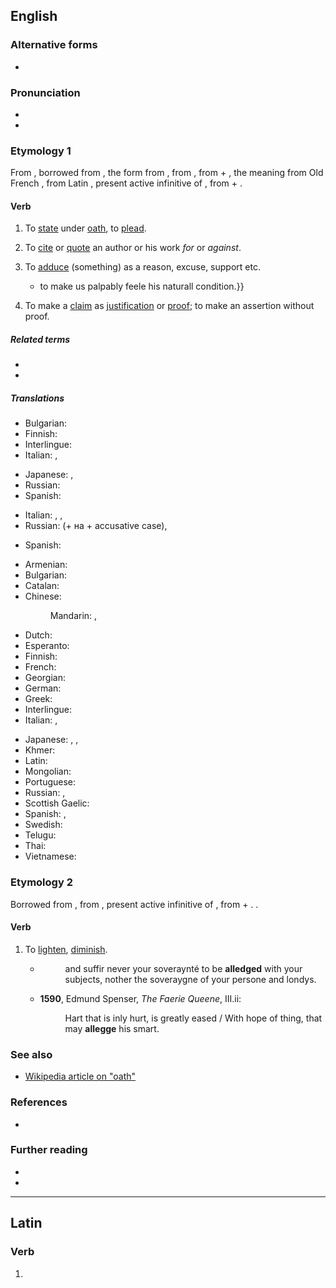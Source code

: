 {{also|allégé|allège}}
==English==

===Alternative forms===
* {{alter|en|alledg|alledge|allegge}} {{qualifier|obsolete}}

===Pronunciation===
* {{IPA|en|/əˈlɛdʒ/}}
* {{rhymes|en|ɛdʒ}}

===Etymology 1===
From {{inh|en|enm|aleggen}}, borrowed from {{der|en|xno|aleger}}, the form from {{der|en|fro|esligier|t=to acquit}}, from {{der|en|ML.||*exlītigāre|to clear at law}}, from {{der|en|la|ex||out}} + {{m|la|lītigō||sue at law}}, the meaning from Old French {{m|fro|alleguer}}, from Latin {{m|la|allēgāre}}, present active infinitive of {{m|la|allēgō||send, depute; relate, mention, adduce}}, from {{m|la|ad||to}} + {{m|la|lēgō||send}}.

====Verb====
{{en-verb}}

# {{lb|en|obsolete|transitive}} To [[state]] under [[oath]], to [[plead]].
# {{lb|en|archaic}} To [[cite]] or [[quote]] an author or his work ''for'' or ''against''.
# {{lb|en|transitive}} To [[adduce]] (something) as a reason, excuse, support etc.
#* {{RQ:Florio Montaigne Essayes|chapter=39|book=I|passage=I will further '''alleage''' a storie{{...}}to make us palpably feele his naturall condition.}}
# {{lb|en|transitive}} To make a [[claim]] as [[justification]] or [[proof]]; to make an assertion without proof.
#: {{ux|en|The agency '''alleged''' my credit history had problems.}}

=====Related terms=====
* {{l|en|allegation}}
* {{l|en|privilege}} <!-- from lēgō -->

=====Translations=====
{{trans-top|to state under oath}}
* Bulgarian: {{t|bg|[[заявявам]] под [[клетва]]}}
* Finnish: {{t+|fi|vannoa}}
* Interlingue: {{t|ie|afirmar}}
* Italian: {{t+|it|dichiarare}}, {{t+|it|sostenere}}
{{trans-mid}}
* Japanese: {{t|ja|確言|alt=確言する|tr=かくげんする, kakugen suru}}, {{t|ja|言い切る|tr=iikiru}}
* Russian: {{t|ru|[[заявля́ть]] под [[прися́га|присягой]]|impf}}
* Spanish: {{t+|es|afirmar}}
{{trans-bottom}}

{{trans-top|to adduce as a reason, excuse, support etc.}}
* Italian: {{t+|it|addurre}}, {{t+|it|supportare}}, {{t+|it|avvalorare}}
* Russian: {{t+|ru|ссыла́ться|impf}} (+ на + accusative case),
{{trans-mid}}
* Spanish: {{t+|es|alegar}}
{{trans-bottom}}

{{trans-top|assert without proof}}
* Armenian: {{t-needed|hy}}
* Bulgarian: {{t+|bg|твърдя|impf}}
* Catalan: {{t+|ca|al·legar}}
* Chinese:
*: Mandarin: {{t+|cmn|宣稱|sc=Hani}}, {{t+|cmn|宣称|tr=xuānchēng|sc=Hani}}
* Dutch: {{t+|nl|beweren}}
* Esperanto: {{t-needed|eo}}
* Finnish: {{t+|fi|väittää}}
* French: {{t+|fr|prétendre}}
* Georgian: {{t-needed|ka}}
* German: {{t+|de|behaupten}}
* Greek: {{t+|el|ισχυρίζομαι}}
* Interlingue: {{t|ie|asserter}}
* Italian: {{t+|it|sostenere}}, {{t+|it|asserire}}
{{trans-mid}}
* Japanese: {{t+|ja|主張|alt=主張する|tr=しゅちょうする, shuchō suru}}, {{t|ja|喧伝|alt=喧伝する|tr=けんでんする, kenden suru}}, {{t|ja|言い張る|tr=iiharu}}
* Khmer: {{t-needed|km}}
* Latin: {{t|la|praetentō}}
* Mongolian: {{t-needed|mn}}
* Portuguese: {{t+|pt|alegar}}
* Russian: {{t|ru|[[безоснова́тельно]] [[утвержда́ть]]|impf}}, {{t|ru|[[голосло́вно]] [[утвержда́ть]]|impf}}
* Scottish Gaelic: {{t|gd|cuir às leth}}
* Spanish: {{t+|es|alegar}}, {{t+|es|afirmar}}
* Swedish: {{t+|sv|påstå}}
* Telugu: {{t+|te|ఆరోపించు}}
* Thai: {{t-needed|th}}
* Vietnamese: {{t-needed|vi}}
{{trans-bottom}}

===Etymology 2===
Borrowed from {{bor|en|fro|alegier}}, from {{der|en|la|alleviāre}}, present active infinitive of {{m|la|alleviō||lighten}}, from {{m|la|ad}} + {{m|la|levis||light}}. {{doublet|en|alleviate}}.

====Verb====
{{en-verb}}

# {{lb|en|obsolete}} To [[lighten]], [[diminish]].
#* {{RQ:Mlry MrtArthr1| book=V}}
#*: and suffir never your soveraynté to be '''alledged''' with your subjects, nother the soveraygne of your persone and londys.
#* '''1590''', Edmund Spenser, ''The Faerie Queene'', III.ii:
#*: Hart that is inly hurt, is greatly eased / With hope of thing, that may '''allegge''' his smart{{nb...}}.

===See also===
* [[:w:oath|Wikipedia article on "oath"]]

===References===
* {{R:OED2}}

===Further reading===
* {{R:Webster 1913}}
* {{R:Century 1911}}

----

==Latin==

===Verb===
{{la-verb-form|allege}}

# {{inflection of|la|allegō||2|s|pres|actv|impr}}
